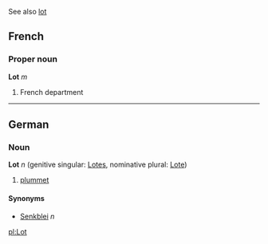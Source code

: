 See also [[lot]]

==French==
===Proper noun===
'''Lot''' ''m''

# French department

----
==German==
===Noun===
'''Lot''' ''n'' (genitive singular: [[Lotes]], nominative plural: [[Lote]])
# [[plummet]]

====Synonyms====
*[[Senkblei]] ''n''

[[pl:Lot]]